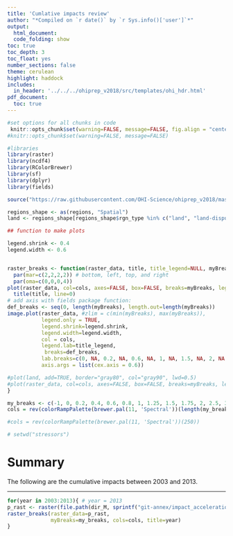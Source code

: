 ```yaml
---
title: 'Cumlative impacts review'
author: "*Compiled on `r date()` by `r Sys.info()['user']`*"
output: 
  html_document:
  code_folding: show
toc: true
toc_depth: 3
toc_float: yes
number_sections: false
theme: cerulean
highlight: haddock
includes: 
  in_header: '../../../ohiprep_v2018/src/templates/ohi_hdr.html'
pdf_document:
  toc: true
---
```


```r

#set options for all chunks in code
 knitr::opts_chunk$set(warning=FALSE, message=FALSE, fig.align = "center", fig.width=8, fig.height =4.5)
#knitr::opts_chunk$set(warning=FALSE, message=FALSE)

#libraries
library(raster)
library(ncdf4)
library(RColorBrewer)
library(sf)
library(dplyr)
library(fields)

source("https://raw.githubusercontent.com/OHI-Science/ohiprep_v2018/master/src/R/spatial_common.R")

regions_shape <- as(regions, "Spatial")
land <- regions_shape[regions_shape$rgn_type %in% c("land", "land-disputed", "land-noeez"), ]

## function to make plots

legend.shrink <- 0.4
legend.width <- 0.6


raster_breaks <- function(raster_data, title, title_legend=NULL, myBreaks, cols){
  par(mar=c(2,2,2,2)) # bottom, left, top, and right
  par(oma=c(0,0,0,4))
plot(raster_data, col=cols, axes=FALSE, box=FALSE, breaks=myBreaks, legend=FALSE)
  title(title, line=0)
# add axis with fields package function:
def_breaks <- seq(0, length(myBreaks), length.out=length(myBreaks))
image.plot(raster_data, #zlim = c(min(myBreaks), max(myBreaks)), 
           legend.only = TRUE, 
           legend.shrink=legend.shrink,
           legend.width=legend.width,
           col = cols,
           legend.lab=title_legend,
            breaks=def_breaks,
           lab.breaks=c(0, NA, 0.2, NA, 0.6, NA, 1, NA, 1.5, NA, 2, NA, 3, NA, 4.0, NA, ">5"),
           axis.args = list(cex.axis = 0.6))

#plot(land, add=TRUE, border="gray80", col="gray90", lwd=0.5)
#plot(raster_data, col=cols, axes=FALSE, box=FALSE, breaks=myBreaks, legend=FALSE, add=TRUE)
}

my_breaks <- c(-1, 0, 0.2, 0.4, 0.6, 0.8, 1, 1.25, 1.5, 1.75, 2, 2.5, 3, 3.5, 4.0, 5, 100) 
cols = rev(colorRampPalette(brewer.pal(11, 'Spectral'))(length(my_breaks)-1)) #(length(my_breaks)-2))

#cols = rev(colorRampPalette(brewer.pal(11, 'Spectral'))(250))

# setwd("stressors")

```

  
# Summary
The following are the cumulative impacts between 2003 and 2013.  

***
  

```r


for(year in 2003:2013){ # year = 2013
p_rast <- raster(file.path(dir_M, sprintf("git-annex/impact_acceleration/impact/cumulative_impact/chi_%s.tif", year)))
raster_breaks(raster_data=p_rast,  
              myBreaks=my_breaks, cols=cols, title=year)
}

```

